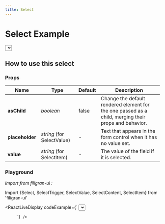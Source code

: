 ```yaml
---
title: Select
---
```


# Select Example

<Select>
  <SelectTrigger className="w-[180px]">
    <SelectValue placeholder="Theme" />
  </SelectTrigger>
  <SelectContent>
    <SelectItem value="light">Light</SelectItem>
    <SelectItem value="dark">Dark</SelectItem>
    <SelectItem value="system">System</SelectItem>
  </SelectContent>
</Select>

## How to use this select
### Props

| Name               | Type                                | Default     | Description                                                                                                                                      |
| -------------      | --------                            | ----------- | ---------------------------------------------------------------------------------------------------  |
| **asChild**        | *boolean*                           | false       | Change the default rendered element for the one passed as a child, merging their props and behavior. |
| **placeholder**    | *string* (for SelectValue)          | -           | Text that appears in the form control when it has no value set.                                      |
| **value**          | *string* (for SelectItem)           | -           | The value of the field if it is selected.                                                            |


### Playground

*Import from filigran-ui :*

Import \{Select, SelectTrigger, SelectValue, SelectContent, SelectItem\} from 'filigran-ui'


<ReactLiveDisplay
  codeExample={`
             <Select>
              <SelectTrigger className="w-[180px]">
                <SelectValue placeholder="Theme" />
              </SelectTrigger>
              <SelectContent>
                <SelectItem value="light">Light</SelectItem>
                <SelectItem value="dark">Dark</SelectItem>
                <SelectItem value="system">System</SelectItem>
              </SelectContent>
            </Select>

         `} />
